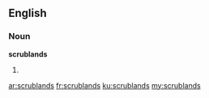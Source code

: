 ==English==

===Noun===
'''scrublands'''

# {{plural of|scrubland}}

[[ar:scrublands]]
[[fr:scrublands]]
[[ku:scrublands]]
[[my:scrublands]]